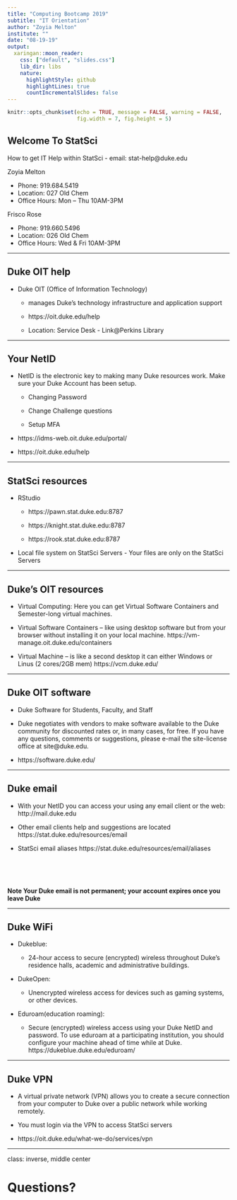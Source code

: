 ```yaml
---
title: "Computing Bootcamp 2019"
subtitle: "IT Orientation"
author: "Zoyia Melton"
institute: ""
date: "08-19-19"
output:
  xaringan::moon_reader:
    css: ["default", "slides.css"]
    lib_dir: libs
    nature:
      highlightStyle: github
      highlightLines: true
      countIncrementalSlides: false
---
```


```r
knitr::opts_chunk$set(echo = TRUE, message = FALSE, warning = FALSE,
                      fig.width = 7, fig.height = 5)
```

## Welcome To StatSci

How to get IT Help within StatSci
  - email:  stat-help@duke.edu
  
Zoyia Melton

  - Phone: 919.684.5419
  - Location: 027 Old Chem
  - Office Hours: Mon – Thu 10AM-3PM

Frisco Rose

  - Phone: 919.660.5496
  - Location: 026 Old Chem
  - Office Hours: Wed & Fri 10AM-3PM


---

## Duke OIT help

- Duke OIT (Office of Information Technology) 

    - manages Duke’s technology infrastructure and application 	support
    
    - https://oit.duke.edu/help
    
    - Location: Service Desk  - Link@Perkins Library 
    
---

## Your NetID

- NetID is the electronic key to making many Duke resources work.  Make sure your Duke Account has been setup.

    - Changing Password
    
    - Change Challenge questions
    
    - Setup MFA 
    
- https://idms-web.oit.duke.edu/portal/

- https://oit.duke.edu/help

---

## StatSci resources

- RStudio

    - https://pawn.stat.duke.edu:8787
    
    - https://knight.stat.duke.edu:8787

    - https://rook.stat.duke.edu:8787

- Local file system on StatSci Servers
	  - Your files are only on the StatSci Servers

---

## Duke's OIT resources

- Virtual Computing: Here you can get Virtual Software Containers and Semester-long virtual machines.

- Virtual Software Containers – like using desktop software but from your browser without installing it on your local machine. 
https://vm-manage.oit.duke.edu/containers

- Virtual Machine – is like a second desktop it can either Windows or Linus (2 cores/2GB mem) https://vcm.duke.edu/

---

## Duke OIT software

- Duke Software for Students, Faculty, and Staff

- Duke negotiates with vendors to make software available to the Duke community for discounted rates or, in many cases, for free. If you have any questions, comments or suggestions, please e-mail the site-license office at site@duke.edu.

- https://software.duke.edu/

---

## Duke email

- With your NetID you can access your using any email client or the web: http://mail.duke.edu

- Other email clients help and suggestions are located
https://stat.duke.edu/resources/email

- StatSci email aliases
https://stat.duke.edu/resources/email/aliases

<br><br><br>

**Note Your Duke email is not permanent; your account expires once you leave Duke**

---

## Duke WiFi

- Dukeblue:

    - 24-hour access to secure (encrypted) wireless throughout Duke's residence halls, academic and administrative buildings.

- DukeOpen:

    - Unencrypted wireless access for devices such as gaming systems, or other devices.

- Eduroam(education roaming):

    - Secure (encrypted) wireless access using your Duke NetID and password. To use eduroam at a participating institution, you should configure your machine ahead of time while at Duke. https://dukeblue.duke.edu/eduroam/
    
---

## Duke VPN

- A virtual private network (VPN) allows you to create a secure connection from your computer to Duke over a public network while working remotely.

- You must login via the VPN to access StatSci servers

- https://oit.duke.edu/what-we-do/services/vpn

---

class: inverse, middle center

# Questions?




